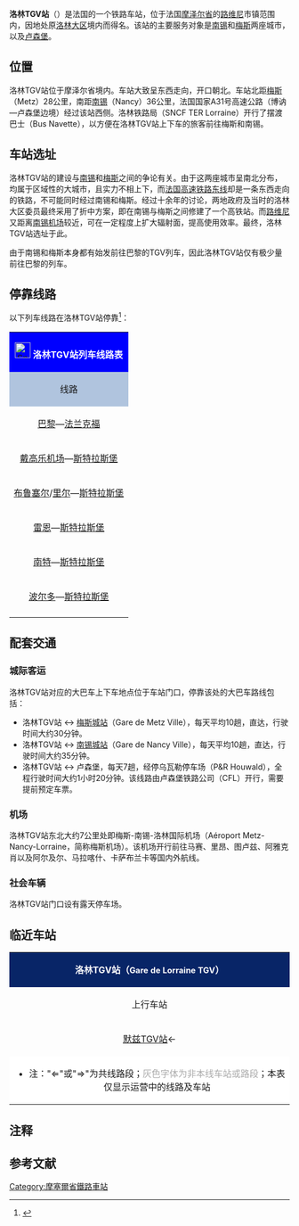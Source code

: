 {{Infobox station
| name          =洛林TGV站<br>Gare de Lorraine TGV
| type          = [[法国铁路|法国铁路]]
| image =
|image_caption = 洛林TGV站正门
| address       = {{FRA}}[[摩泽尔省|摩泽尔省]][[路维尼|路维尼]]
| latd          = 48
| latm          = 56
| lats          = 51
| latNS         = N
| longd         = 6
| longm         = 10
| longs         = 11
| longEW        = E
| operator = [[File:Sncf-logo.svg|32x32px]]
| coordinates_display = yes
| iso_region    = FR
| line          = 
* [[法国高速铁路东线|法国高速铁路东线]]
| platform      = 2
| tracks        = 2 + 2通过线
| elevation = 214米
| opened        = 2007年6月10日
| rebuilt =
| status = 使用中
| closed        = 
| passengers= 约60万人次
| pass_year= 2013年
| station_type = 高铁客运车站
| connections = 摆渡巴士
| route_map =
| map_locator   = 
| note =
}}

'''洛林TGV站'''（{{lang-fr|Gare de Lorraine TGV}}）是法国的一个铁路车站，位于法国[[摩泽尔省|摩泽尔省]]的[[路维尼|路维尼]]市镇范围内，因地处原[[洛林大区|洛林大区]]{{efn|洛林大区已于2016年1月1日起与原[[香槟-阿登大区|香槟-阿登大区]]和[[阿尔萨斯大区|阿尔萨斯大区]]合并。}}境内而得名。该站的主要服务对象是[[南锡|南锡]]和[[梅斯|梅斯]]两座城市，以及[[卢森堡|卢森堡]]。

==位置==

洛林TGV站位于摩泽尔省境内。车站大致呈东西走向，开口朝北。车站北距[[梅斯|梅斯]]（Metz）28公里，南距[[南锡|南锡]]（Nancy）36公里，法国国家A31号高速公路（博讷—卢森堡边境）经过该站西侧。洛林铁路局（SNCF TER Lorraine）开行了摆渡巴士（Bus Navette），以方便在洛林TGV站上下车的旅客前往梅斯和南锡。

==车站选址==

洛林TGV站的建设与[[南锡|南锡]]和[[梅斯|梅斯]]之间的争论有关。由于这两座城市呈南北分布，均属于区域性的大城市，且实力不相上下，而[[法国高速铁路东线|法国高速铁路东线]]却是一条东西走向的铁路，不可能同时经过南锡和梅斯。经过十余年的讨论，两地政府及当时的洛林大区委员最终采用了折中方案，即在南锡与梅斯之间修建了一个高铁站。而[[路维尼|路维尼]]又距离[[南锡机场|南锡机场]]较近，可在一定程度上扩大辐射面，提高使用效率。最终，洛林TGV站选址于此。

由于南锡和梅斯本身都有始发前往巴黎的TGV列车，因此洛林TGV站仅有极少量前往巴黎的列车。

== 停靠线路 ==

{{动态列表|最后更新时间：2016年5月5日。本章节内容仅供参考，不排除临时性的变更。欢迎修正和补充}}

以下列车线路在洛林TGV站停靠<ref>{{Cite web|url=http://www.sncf.com/fr/gare/horaires/lorraine-tgv|title=洛林TGV站实时列车时刻表|accessdate=2016-05-05|author=SNCF|date=|language=法语|publisher=SNCF|archive-date=2016-05-22|archive-url=https://web.archive.org/web/20160522194321/http://www.sncf.com/fr/gare/horaires/lorraine-tgv|dead-url=no}}</ref>：

{| class="wikitable mw-collapsible mw-collapsed" 
|colspan="5" style="background:#0000FF" align="center" |[[File:Sncf-logo.svg|28x28px]] <font color=#FFFFFF>'''洛林TGV站列车线路表'''</font>
|-
!style="background:#B0C4DE"| 线路
!style="background:#B0C4DE"|车种
!style="background:#B0C4DE"|上一站
!style="background:#B0C4DE"|下一站
!style="background:#B0C4DE"|大致运行频率{{noteTag|name=noteA}}
|-
|[[巴黎东站|巴黎]]—[[法兰克福火车总站|法兰克福]]
|align="center"|'''[[ICE|ICE]]'''
|[[巴黎东站|巴黎东]]
|[[萨尔布吕肯火车总站|萨尔布吕肯]]
|每天1趟
|-
|[[戴高乐机场2号航站楼站|戴高乐机场]]—[[斯特拉斯堡站|斯特拉斯堡]]
| rowspan="6" align="center" |'''[[TGV|TGV]]'''
|[[默兹TGV站|默兹TGV]]
|[[斯特拉斯堡站|斯特拉斯堡]]
|每天3趟左右
|-
|[[布鲁塞尔南站|布鲁塞尔]]/[[里尔欧洲站|里尔]]—[[斯特拉斯堡站|斯特拉斯堡]]
|[[香槟-阿登TGV站|香槟-阿登TGV]]
|[[斯特拉斯堡站|斯特拉斯堡]]
|每天2趟左右
|-
|[[雷恩站|雷恩]]—[[斯特拉斯堡站|斯特拉斯堡]]
|[[香槟-阿登TGV站|香槟-阿登TGV]]
|[[斯特拉斯堡站|斯特拉斯堡]]
|每天1趟
|-
|[[南特站|南特]]—[[斯特拉斯堡站|斯特拉斯堡]]
|[[香槟-阿登TGV站|香槟-阿登TGV]]
|[[斯特拉斯堡站|斯特拉斯堡]]
|每天1趟
|-
|rowspan="2"|[[波尔多圣让站|波尔多]]—[[斯特拉斯堡站|斯特拉斯堡]]
|[[香槟-阿登TGV站|香槟-阿登TGV]]
|[[斯特拉斯堡站|斯特拉斯堡]]
|每天3趟左右
|-
|[[默兹TGV站|默兹TGV]]
|[[斯特拉斯堡站|斯特拉斯堡]]
|每天1趟
|-
|colspan="5" style="background:#FFFFFF"|{{noteFoot|1=
{{noteTag|name=noteA|1=在本栏中，往返1次为"1趟"；除特别标明外，其数据仅工作日有效，周末及节假日列车数量可能会减少}}
}}
|}
==配套交通==
===城际客运===

洛林TGV站对应的大巴车上下车地点位于车站门口，停靠该处的大巴车路线包括：

* 洛林TGV站 ↔ [[梅斯城站|梅斯城站]]（Gare de Metz Ville），每天平均10趟，直达，行驶时间大约30分钟。
* 洛林TGV站 ↔ [[南锡城站|南锡城站]]（Gare de Nancy Ville），每天平均10趟，直达，行驶时间大约35分钟。
* 洛林TGV站 ↔ 卢森堡，每天7趟，经停乌瓦勒停车场（P&R Houwald），全程行驶时间大约1小时20分钟。该线路由卢森堡铁路公司（CFL）开行，需要提前预定车票。

===机场===
洛林TGV站东北大约7公里处即梅斯-南锡-洛林国际机场（Aéroport Metz-Nancy-Lorraine，简称梅斯机场）。该机场开行前往马赛、里昂、图卢兹、阿雅克肖以及阿尔及尔、马拉喀什、卡萨布兰卡等国内外航线。

===社会车辆===
洛林TGV站门口设有露天停车场。

==临近车站==

{|class="wikitable mw-collapsible" style="margin: 0 auto; width:57em;"
|colspan="3"  style="background:#082567" align="center"|<font color=#FFFFFF>'''洛林TGV站（<span style="font-size:11pt;">Gare de Lorraine TGV</span>）'''</font>
|-
!上行车站
!线路
!下行车站
|-
|align="center" |[[默兹TGV站|默兹TGV站]]←
|align="center" |'''[[法国高速铁路东线|法国高速铁路东线]]'''
|↗（联络线）<span style="color:#A9A9A9">→[[埃尔尼站|<span style="color:#A9A9A9">埃尔尼站</span>]]→……→[[福尔巴克站|<span style="color:#A9A9A9">福尔巴克站</span>]]→（德国境内）</span><br>→（正线）（东线二期工程）→[[旺登海姆站|旺登海姆站]]⇒……⇒[[斯特拉斯堡站|斯特拉斯堡站]]<br>↘（联络线）<span style="color:#A9A9A9">→[[莫杭日站|<span style="color:#A9A9A9">莫杭日站</span>]]</span>
|-
|colspan="3" style="background:#FFFFFF"|
*注："⇐"或"⇒"为共线路段；<span style="color:#A9A9A9">灰色字体为非本线车站或路段</span>；本表仅显示运营中的线路及车站
|}

==注释==
{{notelist|iger=}}

== 参考文献 ==
{{Reflist}}

{{法国主要火车站列表}}

[[Category:摩塞爾省鐵路車站|Category:摩塞爾省鐵路車站]]